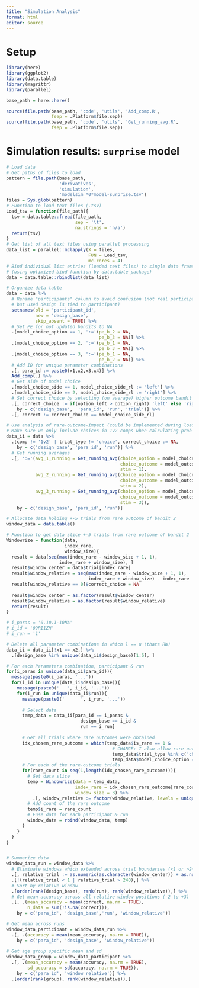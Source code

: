 ```yaml
---
title: "Simulation Analysis"
format: html
editor: source
---
```


# Setup

```r
library(here)
library(ggplot2)
library(data.table)
library(magrittr)
library(parallel)

base_path = here::here()

source(file.path(base_path, 'code', 'utils', 'Add_comp.R',
                 fsep = .Platform$file.sep))
source(file.path(base_path, 'code', 'utils', 'Get_running_avg.R',
                 fsep = .Platform$file.sep))
```

# Simulation results: `surprise` model

```r
# Load data
# Get paths of files to load
pattern = file.path(base_path,
                    'derivatives',
                    'simulation',
                    'modelsim_*0*model-surprise.tsv')
files = Sys.glob(pattern)
# Function to load text files (.tsv)
Load_tsv = function(file_path){
  tsv = data.table::fread(file_path,
                          sep = '\t',
                          na.strings = 'n/a')
  return(tsv)
}
# Get list of all text files using parallel processing
data_list = parallel::mclapply(X = files,
                               FUN = Load_tsv,
                               mc.cores = 4)
# Bind individual list entries (loaded text files) to single data frame
# (using optimized bind function by data.table package)
data = data.table::rbindlist(data_list)
```

```r
# Organize data table
data = data %>%
  # Rename "participants" column to avoid confusion (not real participant data, 
  # but used design is tied to participant)
  setnames(old = 'participant_id',
           new = 'design_base',
           skip_absent = TRUE) %>%
  # Set PE for not updated bandits to NA
  .[model_choice_option == 1, ':='(pe_b_2 = NA,
                                   pe_b_3 = NA)] %>%
  .[model_choice_option == 2, ':='(pe_b_1 = NA,
                                   pe_b_3 = NA)] %>%
  .[model_choice_option == 3, ':='(pe_b_1 = NA,
                                   pe_b_2 = NA)] %>%
  # Add ID for unique parameter combinations
  .[, para_id := paste0(x1,x2,x3,x4)] %>%
  Add_comp(.) %>%
  # Get side of model choice
  .[model_choice_side == 1, model_choice_side_rl := 'left'] %>%
  .[model_choice_side == 2, model_choice_side_rl := 'right'] %>%
  # Set correct choice by selecting (on average) higher outcome bandit
  .[, correct_choice := if(option_left > option_right) 'left' else 'right',
    by = c('design_base',  'para_id', 'run', 'trial')] %>%
  .[, correct := correct_choice == model_choice_side_rl]
```

```r
# Use analysis of rare-outcome-impact (could be implemented during loading of single file to speed things up)
# Make sure we only include choices in 1v2 comps when calculating prob of choosing 2
data_ii = data %>%
  .[comp != '1v2' | trial_type != 'choice', correct_choice := NA,
    by = c('design_base', 'para_id', 'run')] %>%
  # Get running averages
  .[, ':='(avg_1_running = Get_running_avg(choice_option = model_choice_option,
                                           choice_outcome = model_outcome,
                                           stim = 1),
           avg_2_running = Get_running_avg(choice_option = model_choice_option,
                                           choice_outcome = model_outcome,
                                           stim = 2),
           avg_3_running = Get_running_avg(choice_option = model_choice_option,
                                           choice_outcome = model_outcome,
                                           stim = 3)),
    by = c('design_base', 'para_id', 'run')]

# Allocate data holding +-5 trials from rare outcome of bandit 2
window_data = data.table()

# Function to get data slice +-5 trials from rare outcome of bandit 2
Windowrize = function(data,
                      index_rare,
                      window_size){
  result = data[seq(max(index_rare - window_size + 1, 1),
                    index_rare + window_size), ]
  result$window_center = data$trial[index_rare]
  result$window_relative = seq(max(index_rare - window_size + 1, 1),
                               index_rare + window_size) - index_rare
  result[window_relative == 0]$correct_choice = NA
  
  result$window_center = as.factor(result$window_center)
  result$window_relative = as.factor(result$window_relative)
  return(result)
}

# i_paras = '0.10.1-10NA'
# i_id = '09RI1ZH'
# i_run = '1'

# Delete all parameter combinations in which l == u (thats RW)
data_ii = data_ii[!x1 == x2,] %>%
  .[design_base %in% unique(data_ii$design_base)[1:5], ]

# For each Parameters combination, participant & run
for(i_paras in unique(data_ii$para_id)){
  message(paste0(i_paras, '...'))
  for(i_id in unique(data_ii$design_base)){
    message(paste0('   ', i_id, '...'))
    for(i_run in unique(data_ii$run)){
      message(paste0('      ', i_run, '...'))
      
      # Select data
      temp_data = data_ii[para_id == i_paras &
                            design_base == i_id &
                            run == i_run]
      
      # Get all trials where rare outcomes were obtained
      idx_chosen_rare_outcome = which(temp_data$is_rare == 1 &
                                        # CHANGE: I also allow rare outcomes that came from forced choices
                                        temp_data$trial_type %in% c('choice', 'forced') &
                                        temp_data$model_choice_option == 2)
      # For each of the rare-outcome trials
      for(rare_count in seq(1,length(idx_chosen_rare_outcome))){
        # Get data slice
        temp = Windowrize(data = temp_data,
                          index_rare = idx_chosen_rare_outcome[rare_count],
                          window_size = 3) %>%
          .[, window_relative := factor(window_relative, levels = unique(sort(window_relative)))]
        # Add count of the rare outcome
        temp$i_rare = rare_count
        # Fuse data for each participant & run
        window_data = rbind(window_data, temp)
      }
    }
  }
}


# Summarize data
window_data_run = window_data %>%
  # Eliminate windows which extended across trial boundaries (<1 or >240)
  .[, relative_trial := as.numeric(as.character(window_center)) + as.numeric(as.character(window_relative))] %>%
  .[!(relative_trial < 1 | relative_trial > 240),] %>%
  # Sort by relative window
  .[order(rank(design_base), rank(run), rank(window_relative)),] %>%
  # Get mean accuracy across all relative window positions (-2 to +3)
  .[, .(mean_accuracy = mean(correct, na.rm = TRUE),
        n_data = sum(!is.na(correct))),
    by = c('para_id', 'design_base','run', 'window_relative')]

# Get mean across runs
window_data_participant = window_data_run %>%
  .[, .(accuracy = mean(mean_accuracy, na.rm = TRUE)),
    by = c('para_id', 'design_base', 'window_relative')]
  
# Get age group specific mean and sd
window_data_group = window_data_participant %>%
  .[, .(mean_accuracy = mean(accuracy, na.rm = TRUE),
        sd_accuracy = sd(accuracy, na.rm = TRUE)),
    by = c('para_id', 'window_relative')] %>%
  .[order(rank(group), rank(window_relative)),]

```

